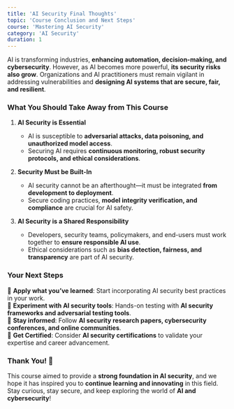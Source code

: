 ```yaml
---
title: 'AI Security Final Thoughts'
topic: 'Course Conclusion and Next Steps'
course: 'Mastering AI Security'
category: 'AI Security'
duration: 1
---
```


AI is transforming industries, **enhancing automation, decision-making, and cybersecurity**. However, as AI becomes more powerful, **its security risks also grow**. Organizations and AI practitioners must remain vigilant in addressing vulnerabilities and **designing AI systems that are secure, fair, and resilient**.

### What You Should Take Away from This Course

1. **AI Security is Essential**

   - AI is susceptible to **adversarial attacks, data poisoning, and unauthorized model access**.
   - Securing AI requires **continuous monitoring, robust security protocols, and ethical considerations**.

2. **Security Must be Built-In**

   - AI security cannot be an afterthought—it must be integrated **from development to deployment**.
   - Secure coding practices, **model integrity verification, and compliance** are crucial for AI safety.

3. **AI Security is a Shared Responsibility**
   - Developers, security teams, policymakers, and end-users must work together to **ensure responsible AI use**.
   - Ethical considerations such as **bias detection, fairness, and transparency** are part of AI security.

### Your Next Steps

🔹 **Apply what you’ve learned**: Start incorporating AI security best practices in your work.  
🔹 **Experiment with AI security tools**: Hands-on testing with **AI security frameworks and adversarial testing tools**.  
🔹 **Stay informed**: Follow **AI security research papers, cybersecurity conferences, and online communities**.  
🔹 **Get Certified**: Consider **AI security certifications** to validate your expertise and career advancement.

### **Thank You!** 🎉

This course aimed to provide a **strong foundation in AI security**, and we hope it has inspired you to **continue learning and innovating** in this field. Stay curious, stay secure, and keep exploring the world of **AI and cybersecurity**!
